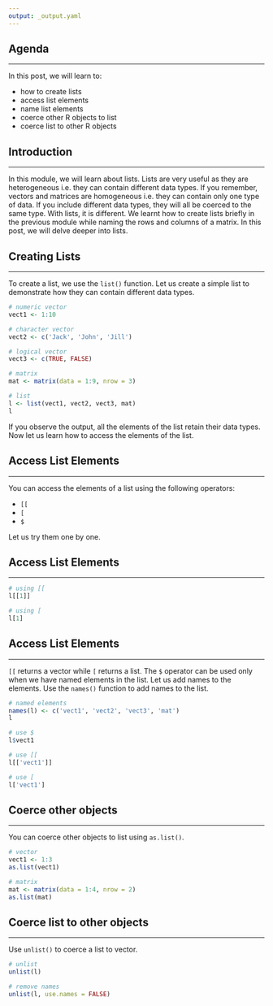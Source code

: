 ```yaml
---
output: _output.yaml
---
```


## {data-background="forcats.png"}

## Agenda

<hr>

In this post, we will learn to:

- how to create lists
- access list elements
- name list elements
- coerce other R objects to list
- coerce list to other R objects

## Introduction

<hr>

In this module, we will learn about lists. Lists are very useful as they are heterogeneous i.e. they can contain different data types. If you remember, vectors and matrices are homogeneous i.e. they can contain only one type of data. If you include different data types, they will all be coerced to the same type. With lists, it is different. We learnt how to create lists briefly in the previous module while naming the rows and columns of a matrix. In this post, we will delve deeper into lists.

## Creating Lists

<hr>

To create a list, we use the `list()` function. Let us create a simple list to demonstrate how they can contain different data types.

```r
# numeric vector
vect1 <- 1:10

# character vector 
vect2 <- c('Jack', 'John', 'Jill')

# logical vector
vect3 <- c(TRUE, FALSE)

# matrix
mat <- matrix(data = 1:9, nrow = 3)

# list
l <- list(vect1, vect2, vect3, mat)
l
```

If you observe the output, all the elements of the list retain their data types. Now let us learn how to access the elements of the list.

## Access List Elements

<hr>

You can access the elements of a list using the following operators:

- `[[`
- `[`
- `$`

Let us try them one by one.

## Access List Elements

<hr>

```r
# using [[
l[[1]]

# using [
l[1]
```

## Access List Elements

<hr>


`[[` returns a vector while `[` returns a list. The `$` operator can be used only when we have named elements in the list. Let us add names to the elements. Use the `names()` function to add names to the list.

```r
# named elements
names(l) <- c('vect1', 'vect2', 'vect3', 'mat')
l

# use $
l$vect1

# use [[
l[['vect1']]

# use [
l['vect1']
```

## Coerce other objects

<hr>

You can coerce other objects to list using `as.list()`.

```r
# vector
vect1 <- 1:3
as.list(vect1)

# matrix
mat <- matrix(data = 1:4, nrow = 2)
as.list(mat)
```

## Coerce list to other objects

<hr>

Use `unlist()` to coerce a list to vector.

```r
# unlist
unlist(l)

# remove names
unlist(l, use.names = FALSE)
```


## {data-background="thankyou.png"}
  